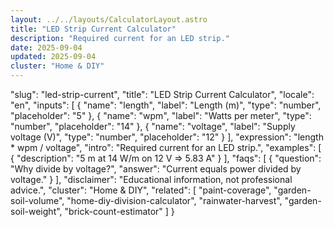 ```yaml
---
layout: ../../layouts/CalculatorLayout.astro
title: "LED Strip Current Calculator"
description: "Required current for an LED strip."
date: 2025-09-04
updated: 2025-09-04
cluster: "Home & DIY"
---
```


  "slug": "led-strip-current",
  "title": "LED Strip Current Calculator",
  "locale": "en",
  "inputs": [
    {
      "name": "length",
      "label": "Length (m)",
      "type": "number",
      "placeholder": "5"
    },
    {
      "name": "wpm",
      "label": "Watts per meter",
      "type": "number",
      "placeholder": "14"
    },
    {
      "name": "voltage",
      "label": "Supply voltage (V)",
      "type": "number",
      "placeholder": "12"
    }
  ],
  "expression": "length * wpm / voltage",
  "intro": "Required current for an LED strip.",
  "examples": [
    {
      "description": "5 m at 14 W/m on 12 V ⇒ 5.83 A"
    }
  ],
  "faqs": [
    {
      "question": "Why divide by voltage?",
      "answer": "Current equals power divided by voltage."
    }
  ],
  "disclaimer": "Educational information, not professional advice.",
  "cluster": "Home & DIY",
  "related": [
    "paint-coverage",
    "garden-soil-volume",
    "home-diy-division-calculator",
    "rainwater-harvest",
    "garden-soil-weight",
    "brick-count-estimator"
  ]
}

<Calculator schema={schema} />
